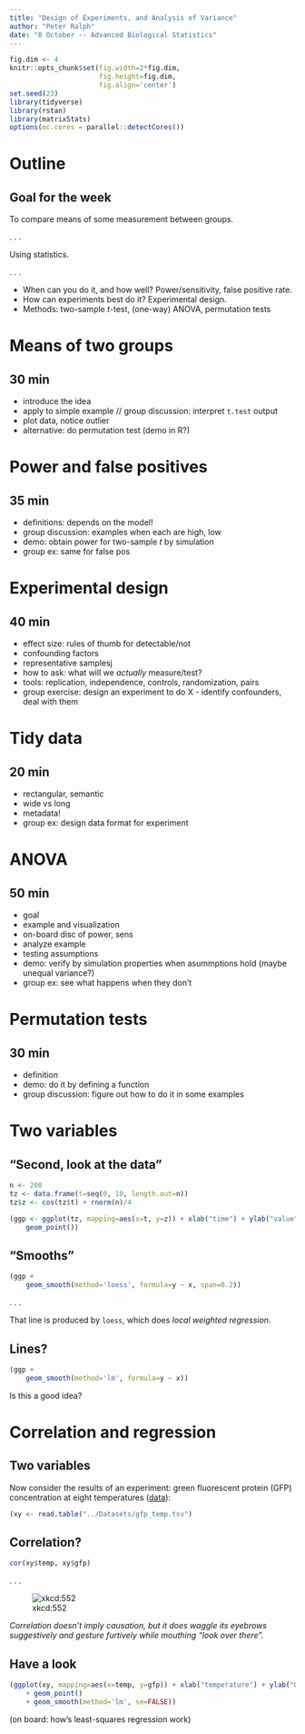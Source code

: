 ```yaml
---
title: "Design of Experiments, and Analysis of Variance"
author: "Peter Ralph"
date: "8 October -- Advanced Biological Statistics"
---
```


```r
fig.dim <- 4
knitr::opts_chunk$set(fig.width=2*fig.dim,
                      fig.height=fig.dim,
                      fig.align='center')
set.seed(23)
library(tidyverse)
library(rstan)
library(matrixStats)
options(mc.cores = parallel::detectCores())
```

# Outline

## Goal for the week

To compare means of some measurement between groups.

. . .

Using statistics.

. . .

- When can you do it, and how well? Power/sensitivity, false positive rate.
- How can experiments best do it? Experimental design.
- Methods: two-sample $t$-test, (one-way) ANOVA, permutation tests

# Means of two groups

## 30 min

- introduce the idea
- apply to simple example // group discussion: interpret `t.test` output
- plot data, notice outlier
- alternative: do permutation test (demo in R?)


# Power and false positives

## 35 min

- definitions: depends on the model!
- group discussion: examples when each are high, low
- demo: obtain power for two-sample $t$ by simulation
- group ex: same for false pos

# Experimental design

## 40 min

- effect size: rules of thumb for detectable/not
- confounding factors
- representative samplesj
- how to ask: what will we *actually* measure/test?
- tools: replication, independence, controls, randomization, pairs
- group exercise: design an experiment to do X - identify confounders, deal with them

<!-- THURSDAY -->

# Tidy data

## 20 min

- rectangular, semantic
- wide vs long
- metadata!
- group ex: design data format for experiment

# ANOVA

## 50 min

- goal
- example and visualization
- on-board disc of power, sens
- analyze example
- testing assumptions
- demo: verify by simulation properties when asummptions hold (maybe unequal variance?)
- group ex: see what happens when they don't


# Permutation tests

## 30 min

- definition
- demo: do it by defining a function
- group discussion: figure out how to do it in some examples



# Two variables

## "Second, look at the data"

```r
n <- 200
tz <- data.frame(t=seq(0, 10, length.out=n))
tz$z <- cos(tz$t) + rnorm(n)/4

(ggp <- ggplot(tz, mapping=aes(x=t, y=z)) + xlab("time") + ylab("value") + 
    geom_point())
```

## "Smooths"

```r
(ggp +
    geom_smooth(method='loess', formula=y ~ x, span=0.2))
```

. . .

That line is produced by `loess`, which does *local weighted regression*.


## Lines?

```r
(ggp +
    geom_smooth(method='lm', formula=y ~ x))
```

Is this a good idea?


# Correlation and regression

## Two variables

Now consider the results of an experiment:
green fluorescent protein (GFP) concentration
at eight temperatures ([data](../Datasets/gfp_temp.tsv)):

```r
(xy <- read.table("../Datasets/gfp_temp.tsv")
```

## Correlation?

```r
cor(xy$temp, xy$gfp)
```

. . .

![xkcd:552](images/xkcd_correlation.png)

*Correlation doesn't imply causation,
but it does waggle its eyebrows suggestively and gesture furtively
while mouthing "look over there".*

## Have a look

```r
(ggplot(xy, mapping=aes(x=temp, y=gfp)) + xlab("temperature") + ylab("GFP concentration")
    + geom_point()
    + geom_smooth(method='lm', se=FALSE))
```

(on board: how's least-squares regression work)



